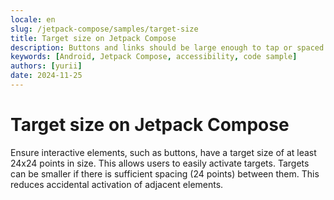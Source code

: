 ```yaml
---
locale: en
slug: /jetpack-compose/samples/target-size
title: Target size on Jetpack Compose
description: Buttons and links should be large enough to tap or spaced so they are not accidentally activated.
keywords: [Android, Jetpack Compose, accessibility, code sample]
authors: [yurii]
date: 2024-11-25
---
```


# Target size on Jetpack Compose

Ensure interactive elements, such as buttons, have a target size of at least 24x24 points in size. This allows users to easily activate targets. Targets can be smaller if there is sufficient spacing (24 points) between them. This reduces accidental activation of adjacent elements.

<CodeSample id="target-size" platform="jetpack-compose" locale="en"/>
